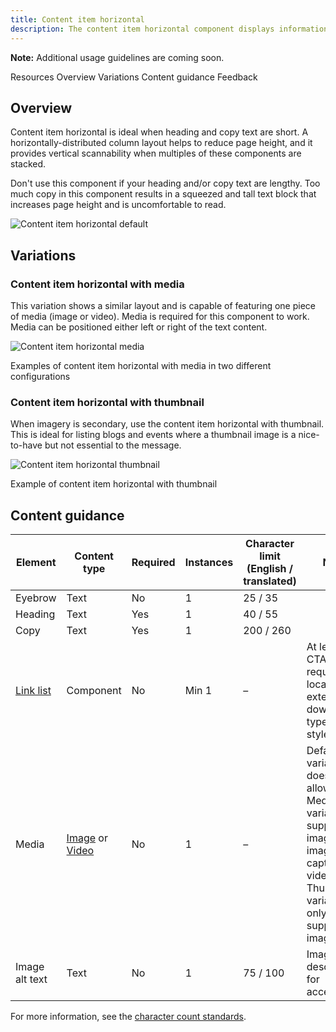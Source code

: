 ```yaml
---
title: Content item horizontal
description: The content item horizontal component displays information in a horizontal orientation.
---
```



<ComponentDescription name="Content item horizontal" type="layout" />

<InlineNotification>

**Note:** Additional usage guidelines are coming soon.

</InlineNotification>

<AnchorLinks>

<AnchorLink>Resources</AnchorLink>
<AnchorLink>Overview</AnchorLink>
<AnchorLink>Variations</AnchorLink>
<AnchorLink>Content guidance</AnchorLink>
<AnchorLink>Feedback</AnchorLink>

</AnchorLinks>

<ResourceLinks name="Content item horizontal" type="layout" />

## Overview

Content item horizontal is ideal when heading and copy text are short. A horizontally-distributed column layout helps to reduce page height, and it provides vertical scannability when multiples of these components are stacked.

Don't use this component if your heading and/or copy text are lengthy. Too much copy in this component results in a squeezed and tall text block that increases page height and is uncomfortable to read.

![Content item horizontal default](../../images/component/content-item-horizontal/content-item-horiz-default.png)

## Variations

### Content item horizontal with media

This variation shows a similar layout and is capable of featuring one piece of media (image or video). Media is required for this component to work. Media can be positioned either left or right of the text content.

![Content item horizontal media](../../images/component/content-item-horizontal/content-item-horiz-media.png)

<Caption>
  Examples of content item horizontal with media in two different configurations
</Caption>

### Content item horizontal with thumbnail

When imagery is secondary, use the content item horizontal with thumbnail. This is ideal for listing blogs and events where a thumbnail image is a nice-to-have but not essential to the message.

![Content item horizontal thumbnail](../../images/component/content-item-horizontal/content-item-horiz-thumbnail.png)

<Caption>Example of content item horizontal with thumbnail</Caption>

## Content guidance

| Element                                                                | Content type                                                                                                                       | Required | Instances | Character limit <br/>(English / translated) | Notes                                                                                                                                           |
| ---------------------------------------------------------------------- | ---------------------------------------------------------------------------------------------------------------------------------- | -------- | --------- | ------------------------------------------- | ----------------------------------------------------------------------------------------------------------------------------------------------- |
| Eyebrow                                                                | Text                                                                                                                               | No       | 1         | 25 / 35                                     |                                                                                                                                                 |
| Heading                                                                | Text                                                                                                                               | Yes      | 1         | 40 / 55                                     |                                                                                                                                                 |
| Copy                                                                   | Text                                                                                                                               | Yes      | 1         | 200 / 260                                   |                                                                                                                                                 |
| [Link list](https://www.ibm.com/standards/carbon/components/link-list) | Component                                                                                                                          | No       | Min 1     | –                                           | At least 1 CTA required: local, external, or download type. Text style only.                                                                    |
| Media                                                                  | [Image](https://www.ibm.com/standards/carbon/components/images/) or [Video](https://www.ibm.com/standards/carbon/components/video) | No       | 1         | –                                           | Default variation does not allow media. Media variation supports image, image with caption, and video. Thumbnail variation only supports image. |
| Image alt text                                                         | Text                                                                                                                               | No       | 1         | 75 / 100                                    | Image description for accessibility.                                                                                                            |

For more information, see the [character count standards](https://www.ibm.com/standards/carbon/guidelines/content#character-count-standards).

<ComponentFooter name="Content item horizontal" type="layout" />
